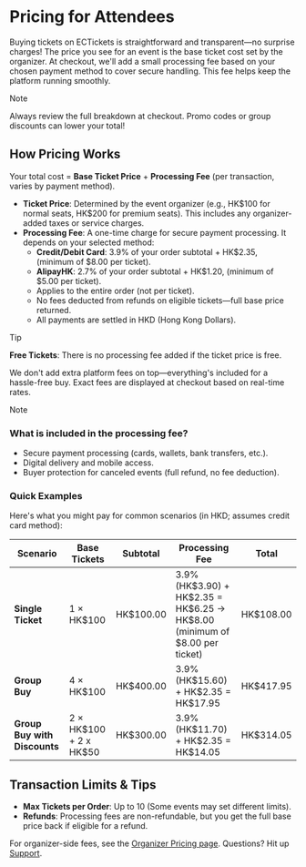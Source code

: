 
# Pricing for Attendees

Buying tickets on ECTickets is straightforward and transparent—no surprise charges! The price you see for an event is the base ticket cost set by the organizer. At checkout, we'll add a small processing fee based on your chosen payment method to cover secure handling. This fee helps keep the platform running smoothly.

> [!NOTE]
>
> Always review the full breakdown at checkout. Promo codes or group discounts can lower your total!

## How Pricing Works

Your total cost = **Base Ticket Price** + **Processing Fee** (per transaction, varies by payment method).

- **Ticket Price**: Determined by the event organizer (e.g., HK\$100 for normal seats, HK\$200 for premium seats). This includes any organizer-added taxes or service charges.
- **Processing Fee**: A one-time charge for secure payment processing. It depends on your selected method:
  - **Credit/Debit Card**: 3.9% of your order subtotal + HK\$2.35, (minimum of \$8.00 per ticket).
  - **AlipayHK**: 2.7% of your order subtotal + HK\$1.20, (minimum of \$5.00 per ticket).
  - Applies to the entire order (not per ticket).
  - No fees deducted from refunds on eligible tickets—full base price returned.
  - All payments are settled in HKD (Hong Kong Dollars).

> [!TIP]
>
> **Free Tickets**: There is no processing fee added if the ticket price is free.

We don't add extra platform fees on top—everything's included for a hassle-free buy. Exact fees are displayed at checkout based on real-time rates.

> [!note]
>
> ### What is included in the processing fee?
>
> - Secure payment processing (cards, wallets, bank transfers, etc.).
> - Digital delivery and mobile access.
> - Buyer protection for canceled events (full refund, no fee deduction).

### Quick Examples

Here's what you might pay for common scenarios (in HKD; assumes credit card method):

| Scenario                     | Base Tickets             | Subtotal   | Processing Fee                                                                   | Total      |
| ---------------------------- | ------------------------ | ---------- | -------------------------------------------------------------------------------- | ---------- |
| **Single Ticket**            | 1 × HK\$100              | HK\$100.00 | 3.9% (HK\$3.90) + HK\$2.35 = HK\$6.25 -> HK\$8.00 (minimum of \$8.00 per ticket) | HK\$108.00 |
| **Group Buy**                | 4 × HK\$100              | HK\$400.00 | 3.9% (HK\$15.60) + HK\$2.35 = HK\$17.95                                          | HK\$417.95 |
| **Group Buy with Discounts** | 2 × HK\$100 + 2 x HK\$50 | HK\$300.00 | 3.9% (HK\$11.70) + HK\$2.35 = HK\$14.05                                          | HK\$314.05 |

## Transaction Limits & Tips

- **Max Tickets per Order**: Up to 10 (Some events may set different limits).
- **Refunds**: Processing fees are non-refundable, but you get the full base price back if eligible for a refund.

For organizer-side fees, see the [Organizer Pricing page](/docs/organizer/pricing). Questions? Hit up [Support](https://www.ectickets.com/contact).
